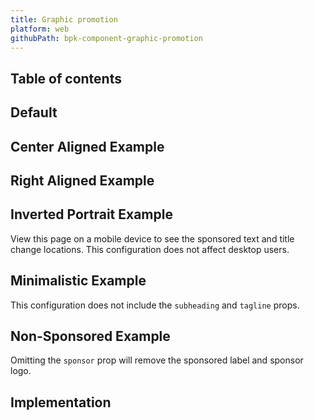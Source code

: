 ```yaml
---
title: Graphic promotion
platform: web
githubPath: bpk-component-graphic-promotion
---
```




## Table of contents

## Default

<PresentationBlock>
  <DefaultExample />
</PresentationBlock>

## Center Aligned Example

<PresentationBlock>
  <CenterAlignedExample />
</PresentationBlock>

## Right Aligned Example

<PresentationBlock>
  <RightAlignedExample />
</PresentationBlock>

## Inverted Portrait Example

View this page on a mobile device to see the sponsored text and title change locations. This configuration does not affect desktop users.

<PresentationBlock>
  <InvertedPortraitExample />
</PresentationBlock>

## Minimalistic Example

This configuration does not include the `subheading` and `tagline` props.

<PresentationBlock>
  <MinimalisticExample />
</PresentationBlock>

## Non-Sponsored Example

Omitting the `sponsor` prop will remove the sponsored label and sponsor logo.

<PresentationBlock>
  <NonSponsoredExample />
</PresentationBlock>

## Implementation

<Readme />

